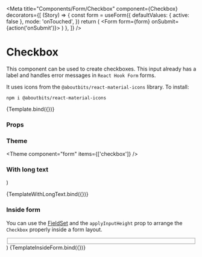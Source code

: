 
<Meta
  title="Components/Form/Checkbox"
  component={Checkbox}
  decorators={[
    (Story) => {
      const form = useForm({
        defaultValues: { active: false },
        mode: 'onTouched',
      })
      return (
        <Form form={form} onSubmit={action('onSubmit')}>
          <Story />
        </Form>
      )
    },
  ]}
/>

# Checkbox

This component can be used to create checkboxes. This input already has a label and handles error messages in `React Hook Form` forms.

It uses icons from the `@aboutbits/react-material-icons` library. To install:

```
npm i @aboutbits/react-material-icons
```


<Canvas>
  <Story
    name="Default"
    args={{
      label: 'Accept privacy',
      layout: CheckboxLayout.start,
      size: Size.md,
      applyInputHeight: false,
      mode: Mode.light,
      disabled: false,
    }}
    argTypes={{
      layout: {
        options: Object.values(CheckboxLayout),
        control: {
          type: 'radio',
        },
      },
      size: {
        options: Object.values(Size),
        control: {
          type: 'radio',
        },
      },
      mode: {
        options: Object.values(Mode),
        control: {
          type: 'radio',
        },
      },
    }}
  >
    {Template.bind({})}
  </Story>
</Canvas>

### Props

<ArgsTable story="Default" />

### Theme

<Theme component="form" items={['checkbox']} />

### With long text

  <Checkbox
    name="checkbox-w-long-text"
    label="This checkbox has a very long text to show the behavior of a line break within the checkbox component. Adjust the width of the window to see the positioning of the elements within the component."
  />
)

<Canvas>
  <Story name="With long text">{TemplateWithLongText.bind({})}</Story>
</Canvas>

### Inside form

You can use the [FieldSet](/docs/components-form-fieldset--default-story) and the `applyInputHeight` prop to arrange the `Checkbox` properly inside a form layout.

  <FieldSet label="Privacy">
    <Checkbox
      name="chbeckbox-inside-form"
      label="Accept the privacy policy"
      applyInputHeight
    />
  </FieldSet>
)

<Canvas>
  <Story name="Inside form">{TemplateInsideForm.bind({})}</Story>
</Canvas>
